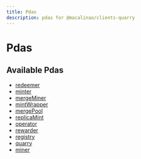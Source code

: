 ```yaml
---
title: Pdas
description: pdas for @macalinao/clients-quarry
---
```


# Pdas

## Available Pdas

- [redeemer](./redeemer)
- [minter](./minter)
- [mergeMiner](./mergeMiner)
- [mintWrapper](./mintWrapper)
- [mergePool](./mergePool)
- [replicaMint](./replicaMint)
- [operator](./operator)
- [rewarder](./rewarder)
- [registry](./registry)
- [quarry](./quarry)
- [miner](./miner)
